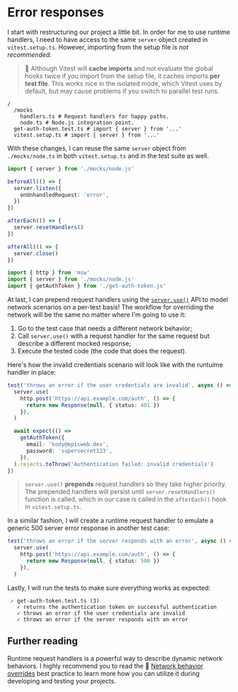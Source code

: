 # Error responses

<EpicVideo url="https://www.epicweb.dev/workshops/mocking-techniques-in-vitest/network/error-responses/solution" />

I start with restructuring our project a little bit. In order for me to use runtime handlers, I need to have access to the same `server` object created in `vitest.setup.ts`. However, importing from the setup file _is not recommended_.

> :owl: Although Vitest will **cache imports** and not evaluate the global hooks twice if you import from the setup file, it caches imports **per test file**. This works nice in the isolated mode, which Vitest uses by default, but may cause problems if you switch to parallel test runs.

```shell
/
  /mocks
    handlers.ts # Request handlers for happy paths.
    node.ts # Node.js integration point.
  get-auth-token.test.ts # import { server } from '...'
  vitest.setup.ts # import { server } from '...'
```

With these changes, I can reuse the same `server` object from `./mocks/node.ts` in both `vitest.setup.ts` and in the test suite as well.

```ts filename=vitest.setup.ts add=1
import { server } from './mocks/node.js'

beforeAll(() => {
  server.listen({
    onUnhandledRequest: 'error',
  })
})

afterEach(() => {
  server.resetHandlers()
})

afterAll(() => {
  server.close()
})
```

```ts filename=get-auth-token.test.ts add=2
import { http } from 'msw'
import { server } from './mocks/node.js'
import { getAuthToken } from './get-auth-token.js'
```

At last, I can prepend request handlers using the [`server.use()`](https://mswjs.io/docs/api/setup-server/use) API to model network scenarios on a per-test basis! The workflow for overriding the network will be the same no matter where I'm going to use it:

1. Go to the test case that needs a different network behavior;
1. Call `server.use()` with a request handler for the same request but describe a different mocked response;
1. Execute the tested code (the code that does the request).

Here's how the invalid credentials scenario will look like with the runtuime handler in place:

```ts filename=get-auth-token.test.ts nonumber add=2-6
test('throws an error if the user credentials are invalid', async () => {
  server.use(
    http.post('https://api.example.com/auth', () => {
      return new Response(null, { status: 401 })
    }),
  )

  await expect(() =>
    getAuthToken({
      email: 'kody@epicweb.dev',
      password: 'supersecret123',
    }),
  ).rejects.toThrow('Authentication failed: invalid credentials')
})
```

> `server.use()` **prepends** request handlers so they take higher priority. The prepended handlers will persist until `server.resetHandlers()` function is called, which in our case is called in the `afterEach()` hook in `vitest.setup.ts`.

In a similar fashion, I will create a runtime request handler to emulate a generic 500 server error response in another test case:

```ts filename=get-auth-token.test.ts nonumber add=2-6
test('throws an error if the server responds with an error', async () => {
  server.use(
    http.post('https://api.example.com/auth', () => {
      return new Response(null, { status: 500 })
    }),
  )
```

Lastly, I will run the tests to make sure everything works as expected:

```
 ✓ get-auth-token.test.ts (3)
   ✓ returns the authentication token on successful authentication
   ✓ throws an error if the user credentials are invalid
   ✓ throws an error if the server responds with an error
```

## Further reading

Runtime request handlers is a powerful way to describe dynamic network behaviors. I highly recommend you to read the :scroll: [Network behavior overrides](https://mswjs.io/docs/best-practices/network-behavior-overrides) best practice to learn more how you can utilize it during developing and testing your projects.
